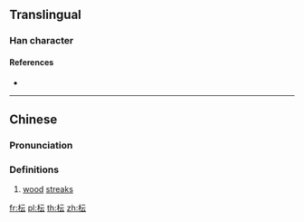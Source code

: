 ==Translingual==

===Han character===
{{Han char|rn=75|rad=木|as=04|sn=8|four=41931|canj=DMMI|ids=⿰木云}}

====References====
* {{Han ref|kx=0517.011|dkj=14565|hdz=21164.040|uh=679F|ud=26527|bh=CCE0|bd=52448}}

----

==Chinese==
{{zh-forms}}

===Pronunciation===
{{zh-pron
|m=yùn
|c=taan4
|mc=
|oc=
|ma=
|cat=n
}}

===Definitions===
# [[wood]] [[streak]]s

[[fr:枟]]
[[pl:枟]]
[[th:枟]]
[[zh:枟]]